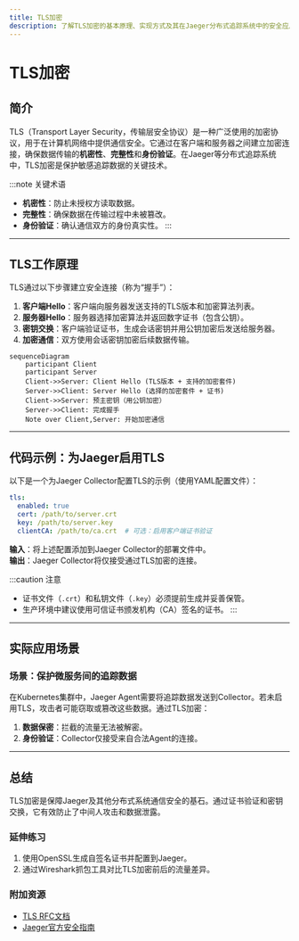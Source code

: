 ```yaml
---
title: TLS加密
description: 了解TLS加密的基本原理、实现方式及其在Jaeger分布式追踪系统中的安全应用。
---
```


# TLS加密

## 简介

TLS（Transport Layer Security，传输层安全协议）是一种广泛使用的加密协议，用于在计算机网络中提供通信安全。它通过在客户端和服务器之间建立加密连接，确保数据传输的**机密性**、**完整性**和**身份验证**。在Jaeger等分布式追踪系统中，TLS加密是保护敏感追踪数据的关键技术。

:::note 关键术语
- **机密性**：防止未授权方读取数据。
- **完整性**：确保数据在传输过程中未被篡改。
- **身份验证**：确认通信双方的身份真实性。
:::

---

## TLS工作原理

TLS通过以下步骤建立安全连接（称为“握手”）：

1. **客户端Hello**：客户端向服务器发送支持的TLS版本和加密算法列表。
2. **服务器Hello**：服务器选择加密算法并返回数字证书（包含公钥）。
3. **密钥交换**：客户端验证证书，生成会话密钥并用公钥加密后发送给服务器。
4. **加密通信**：双方使用会话密钥加密后续数据传输。

```mermaid
sequenceDiagram
    participant Client
    participant Server
    Client->>Server: Client Hello (TLS版本 + 支持的加密套件)
    Server->>Client: Server Hello (选择的加密套件 + 证书)
    Client->>Server: 预主密钥（用公钥加密）
    Server->>Client: 完成握手
    Note over Client,Server: 开始加密通信
```

---

## 代码示例：为Jaeger启用TLS

以下是一个为Jaeger Collector配置TLS的示例（使用YAML配置文件）：

```yaml
tls:
  enabled: true
  cert: /path/to/server.crt
  key: /path/to/server.key
  clientCA: /path/to/ca.crt  # 可选：启用客户端证书验证
```

**输入**：将上述配置添加到Jaeger Collector的部署文件中。<br />
**输出**：Jaeger Collector将仅接受通过TLS加密的连接。

:::caution 注意
- 证书文件（`.crt`）和私钥文件（`.key`）必须提前生成并妥善保管。
- 生产环境中建议使用可信证书颁发机构（CA）签名的证书。
:::

---

## 实际应用场景

### 场景：保护微服务间的追踪数据
在Kubernetes集群中，Jaeger Agent需要将追踪数据发送到Collector。若未启用TLS，攻击者可能窃取或篡改这些数据。通过TLS加密：
1. **数据保密**：拦截的流量无法被解密。
2. **身份验证**：Collector仅接受来自合法Agent的连接。

---

## 总结

TLS加密是保障Jaeger及其他分布式系统通信安全的基石。通过证书验证和密钥交换，它有效防止了中间人攻击和数据泄露。

### 延伸练习
1. 使用OpenSSL生成自签名证书并配置到Jaeger。
2. 通过Wireshark抓包工具对比TLS加密前后的流量差异。

### 附加资源
- [TLS RFC文档](https://tools.ietf.org/html/rfc8446)
- [Jaeger官方安全指南](https://www.jaegertracing.io/docs/security/)